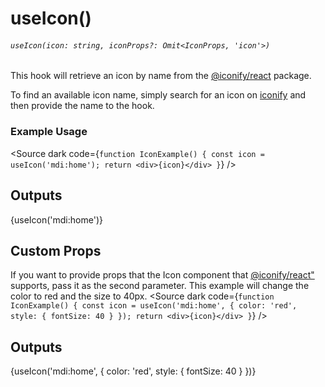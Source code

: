 
<Meta title="HOOKS/useIcon" />

# useIcon()
###### `useIcon(icon: string, iconProps?: Omit<IconProps, 'icon'>)`
This hook will retrieve an icon by name from the [@iconify/react](https://iconify.design/docs/icon-components/react/) package.

To find an available icon name, simply search for an icon on [iconify](https://icon-sets.iconify.design/) and then provide the name to the hook.

### Example Usage

<Source dark code={`
function IconExample() {
  const icon = useIcon('mdi:home');
  return <div>{icon}</div>
}
`} />

## Outputs

<div>{useIcon('mdi:home')}</div>

## Custom Props

If you want to provide props that the Icon component that [@iconify/react"](https://iconify.design/docs/icon-components/react/) supports, pass it as the second parameter.
This example will change the color to red and the size to 40px.
<Source dark code={`
function IconExample() {
  const icon = useIcon('mdi:home', {
    color: 'red',
    style: {
      fontSize: 40
    }
  });
  return <div>{icon}</div>
}
`} />

## Outputs

<div>{useIcon('mdi:home', {
    color: 'red',
    style: {
      fontSize: 40
    }
})}</div>